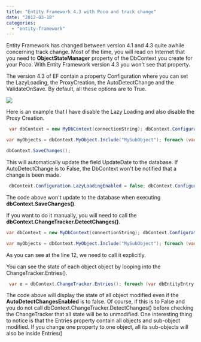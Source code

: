```yaml
---
title: "Entity Framework 4.3 with Poco and track change"
date: "2012-03-18"
categories: 
  - "entity-framework"
---
```


Entity Framework has changed between version 4.1 and 4.3 quite awhile concerning track change. Most of the time, you will read on Internet that you need to **ObjectStateManager** property of the DbContext you create for your Poco. With Entity Framework version 4.3 you won't see that property.

The version 4.3 of EF contain a property Configuration where you can set the LazyLoading, the ProxyCreation, the AutoDetectChange and the ValidateOnSave. By default, all these options are to True.

![](images/dbContextAllTrue-400x77.png)

Here is an example that I have disable the Lazy Loading and also disable the Proxy Creation. 
```csharp
 var dbContext = new MyDbContext(connectionString); dbContext.Configuration.LazyLoadingEnabled = false; dbContext.Configuration.ProxyCreationEnabled = false; dbContext.Configuration.AutoDetectChangesEnabled = true; dbContext.Configuration.ValidateOnSaveEnabled = false;

var myObjects = dbContext.MyObject.Include("MySubObject"); foreach (var c in myObjects) { c.UpdateDate = DateTime.Now.ToString(); }

dbContext.SaveChanges(); 
```

This will automatically update the field UpdateDate to the database. If AutoDetectChange is to False, the DbContext won't be notified that a change is been made.


```csharp
 dbContext.Configuration.LazyLoadingEnabled = false; dbContext.Configuration.ProxyCreationEnabled = false; dbContext.Configuration.AutoDetectChangesEnabled = true; dbContext.Configuration.ValidateOnSaveEnabled = false; 
```

The code above won't update to the database when executing **dbContext.SaveChanges()**.

If you want to do it manually, you will need to call the **dbContext.ChangeTracker.DetectChanges()**.

```csharp
var dbContext = new MyDbContext(connectionString); dbContext.Configuration.LazyLoadingEnabled = false; dbContext.Configuration.ProxyCreationEnabled = false; dbContext.Configuration.AutoDetectChangesEnabled = false; dbContext.Configuration.ValidateOnSaveEnabled = false;

var myObjects = dbContext.MyObject.Include("MySubObject"); foreach (var c in myObjects) { c.UpdateDate = DateTime.Now.ToString(); } dbContext.ChangeTracker.DetectChanges(); dbContext.SaveChanges(); 
```

As you can see at the line 12, we need to call it explicitly.

You can see the state of each object object by looping into the ChangeTracker.Entries().


```csharp
 var e = dbContext.ChangeTracker.Entries(); foreach (var dbEntityEntry in e) { Console.WriteLine(dbEntityEntry.State); } 
```

The code above will display the state of all object modified even if the **AutoDetectChangesEnabled** is to false. Of course, if this is to False and you do not call dbContext.ChangeTracker.DetectChanges() before checking the ChangeTracker that all state will be to unmodified. One interesting thing to notice is that the Entries property contain all objects and sub-object modified. If you change one property to one object, all its sub-objects will also be inside Entries()
